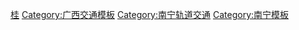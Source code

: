 [[Category:中国城市轨道交通模板|桂]]
[[Category:广西交通模板|Category:广西交通模板]]
[[Category:南宁轨道交通|Category:南宁轨道交通]]
[[Category:南宁模板|Category:南宁模板]]